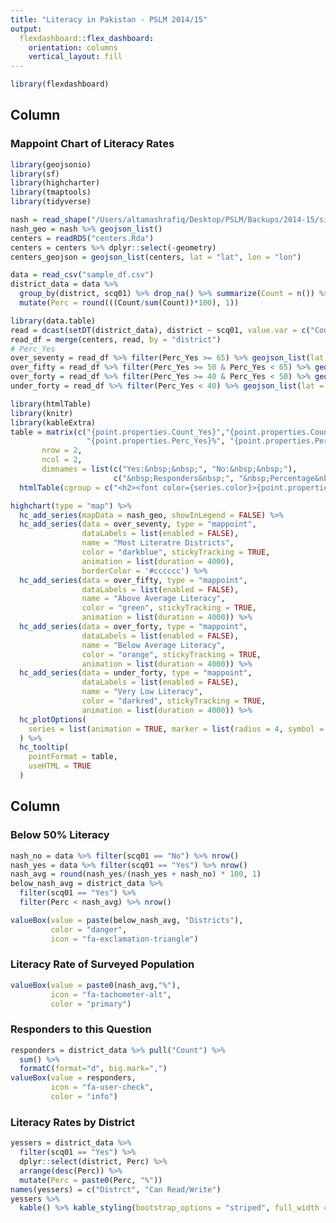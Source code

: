 ```yaml
---
title: "Literacy in Pakistan - PSLM 2014/15"
output: 
  flexdashboard::flex_dashboard:
    orientation: columns
    vertical_layout: fill
---
```


```r
library(flexdashboard)
```

Column {data-width=750}
-----------------------------------------------------------------------

### Mappoint Chart of Literacy Rates

```r
library(geojsonio)
library(sf)
library(highcharter)
library(tmaptools)
library(tidyverse)

nash = read_shape("/Users/altamashrafiq/Desktop/PSLM/Backups/2014-15/simple_nash.shp", stringsAsFactors = FALSE)
nash_geo = nash %>% geojson_list()
centers = readRDS("centers.Rda") 
centers = centers %>% dplyr::select(-geometry)
centers_geojson = geojson_list(centers, lat = "lat", lon = "lon")

data = read_csv("sample_df.csv")
district_data = data %>%
  group_by(district, scq01) %>% drop_na() %>% summarize(Count = n()) %>% group_by(district) %>% 
  mutate(Perc = round(((Count/sum(Count))*100), 1))

library(data.table)
read = dcast(setDT(district_data), district ~ scq01, value.var = c("Count", "Perc")) 
read_df = merge(centers, read, by = "district")
# Perc_Yes
over_seventy = read_df %>% filter(Perc_Yes >= 65) %>% geojson_list(lat = "lat", lon = "lon")
over_fifty = read_df %>% filter(Perc_Yes >= 50 & Perc_Yes < 65) %>% geojson_list(lat = "lat", lon = "lon")
over_forty = read_df %>% filter(Perc_Yes >= 40 & Perc_Yes < 50) %>% geojson_list(lat = "lat", lon = "lon")
under_forty = read_df %>% filter(Perc_Yes < 40) %>% geojson_list(lat = "lat", lon = "lon")

library(htmlTable)
library(knitr)
library(kableExtra)
table = matrix(c("{point.properties.Count_Yes}","{point.properties.Count_No}",
                 "{point.properties.Perc_Yes}%", "{point.properties.Perc_No}%"),
       nrow = 2,
       ncol = 2,
       dimnames = list(c("Yes:&nbsp;&nbsp;", "No:&nbsp;&nbsp;"),
                       c("&nbsp;Responders&nbsp;", "&nbsp;Percentage&nbsp;"))) %>% 
  htmlTable(cgroup = c("<h2><font color={series.color}>{point.properties.district}</font></h2>"))

highchart(type = "map") %>%
  hc_add_series(mapData = nash_geo, showInLegend = FALSE) %>%
  hc_add_series(data = over_seventy, type = "mappoint",
                dataLabels = list(enabled = FALSE),
                name = "Most Literatre Districts",
                color = "darkblue", stickyTracking = TRUE,
                animation = list(duration = 4000),
                borderColor = '#cccccc') %>%
  hc_add_series(data = over_fifty, type = "mappoint",
                dataLabels = list(enabled = FALSE),
                name = "Above Average Literacy", 
                color = "green", stickyTracking = TRUE,
                animation = list(duration = 4000)) %>%
  hc_add_series(data = over_forty, type = "mappoint",
                dataLabels = list(enabled = FALSE),
                name = "Below Average Literacy", 
                color = "orange", stickyTracking = TRUE,
                animation = list(duration = 4000)) %>%
  hc_add_series(data = under_forty, type = "mappoint",
                dataLabels = list(enabled = FALSE),
                name = "Very Low Literacy", 
                color = "darkred", stickyTracking = TRUE,
                animation = list(duration = 4000)) %>%
  hc_plotOptions(
    series = list(animation = TRUE, marker = list(radius = 4, symbol = "circle", states = list(hover = list(enabled = TRUE, radius = 12))))
  ) %>%
  hc_tooltip(
    pointFormat = table,
    useHTML = TRUE
  )
```

Column {data-width=250}
-----------------------------------------------------------------------

### Below 50% Literacy

```r
nash_no = data %>% filter(scq01 == "No") %>% nrow()
nash_yes = data %>% filter(scq01 == "Yes") %>% nrow()
nash_avg = round(nash_yes/(nash_yes + nash_no) * 100, 1)
below_nash_avg = district_data %>%
  filter(scq01 == "Yes") %>%
  filter(Perc < nash_avg) %>% nrow()

valueBox(value = paste(below_nash_avg, "Districts"),
         color = "danger",
         icon = "fa-exclamation-triangle")
```

### Literacy Rate of Surveyed Population

```r
valueBox(value = paste0(nash_avg,"%"),
         icon = "fa-tachometer-alt",
         color = "primary")
```

### Responders to this Question

```r
responders = district_data %>% pull("Count") %>% 
  sum() %>%
  formatC(format="d", big.mark=",")
valueBox(value = responders,
         icon = "fa-user-check",
         color = "info")
```

### Literacy Rates by District

```r
yessers = district_data %>%
  filter(scq01 == "Yes") %>%
  dplyr::select(district, Perc) %>%
  arrange(desc(Perc)) %>%
  mutate(Perc = paste0(Perc, "%"))
names(yessers) = c("Distrct", "Can Read/Write")
yessers %>%
  kable() %>% kable_styling(bootstrap_options = "striped", full_width = F)
```
